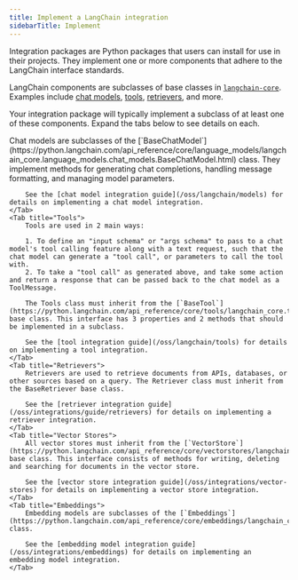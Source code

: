 ```yaml
---
title: Implement a LangChain integration
sidebarTitle: Implement
---
```


Integration packages are Python packages that users can install for use in their projects. They implement one or more components that adhere to the LangChain interface standards.

LangChain components are subclasses of base classes in [`langchain-core`](https://github.com/langchain-ai/langchain/tree/master/libs/core). Examples include [chat models](/oss/integrations/chat), [tools](/oss/integrations/tools), [retrievers](/oss/integrations/retrievers), and more.

Your integration package will typically implement a subclass of at least one of these components. Expand the tabs below to see details on each.

<Tabs>
    <Tab title="Chat Models">
        Chat models are subclasses of the [`BaseChatModel`](https://python.langchain.com/api_reference/core/language_models/langchain_core.language_models.chat_models.BaseChatModel.html) class. They implement methods for generating chat completions, handling message formatting, and managing model parameters.

        See the [chat model integration guide](/oss/langchain/models) for details on implementing a chat model integration.
    </Tab>
    <Tab title="Tools">
        Tools are used in 2 main ways:

        1. To define an "input schema" or "args schema" to pass to a chat model's tool calling feature along with a text request, such that the chat model can generate a "tool call", or parameters to call the tool with.
        2. To take a "tool call" as generated above, and take some action and return a response that can be passed back to the chat model as a ToolMessage.

        The Tools class must inherit from the [`BaseTool`](https://python.langchain.com/api_reference/core/tools/langchain_core.tools.base.BaseTool.html#langchain_core.tools.base.BaseTool) base class. This interface has 3 properties and 2 methods that should be implemented in a subclass.

        See the [tool integration guide](/oss/langchain/tools) for details on implementing a tool integration.
    </Tab>
    <Tab title="Retrievers">
        Retrievers are used to retrieve documents from APIs, databases, or other sources based on a query. The Retriever class must inherit from the BaseRetriever base class.

        See the [retriever integration guide](/oss/integrations/guide/retrievers) for details on implementing a retriever integration.
    </Tab>
    <Tab title="Vector Stores">
        All vector stores must inherit from the [`VectorStore`](https://python.langchain.com/api_reference/core/vectorstores/langchain_core.vectorstores.base.VectorStore.html) base class. This interface consists of methods for writing, deleting and searching for documents in the vector store.

        See the [vector store integration guide](/oss/integrations/vector-stores) for details on implementing a vector store integration.
    </Tab>
    <Tab title="Embeddings">
        Embedding models are subclasses of the [`Embeddings`](https://python.langchain.com/api_reference/core/embeddings/langchain_core.embeddings.embeddings.Embeddings.html) class.

        See the [embedding model integration guide](/oss/integrations/embeddings) for details on implementing an embedding model integration.
    </Tab>
</Tabs>
